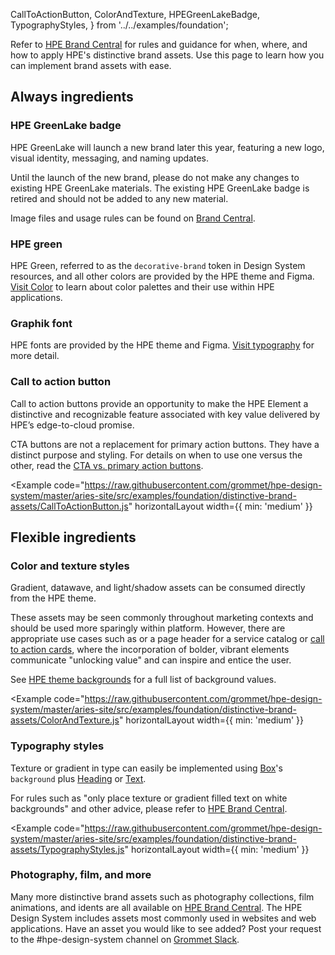   CallToActionButton,
  ColorAndTexture,
  HPEGreenLakeBadge,
  TypographyStyles,
} from '../../examples/foundation';

Refer to [HPE Brand Central](https://brandcentral.hpe.com/brand-central/content/distinctive-brand-assets)
for rules and guidance for when, where, and how to apply HPE's distinctive
brand assets. Use this page to learn how you can implement brand assets with ease.

## Always ingredients

### HPE GreenLake badge

HPE GreenLake will launch a new brand later this year, featuring a new logo, visual identity, messaging, and naming updates.

Until the launch of the new brand, please do not make any changes to existing HPE GreenLake materials.
The existing HPE GreenLake badge is retired and should not be added to any new material.

Image files and usage rules can be found on [Brand Central](https://brandcentral.hpe.com/brand-central/content/hpe-greenlake#hpe-greenlake).


### HPE green

HPE Green, referred to as the `decorative-brand` <ColorSwatch background="decorative-brand" /> token in Design System resources,
and all other colors are provided by the HPE theme and Figma. [Visit Color](/foundation/color) to
learn about color palettes and their use within HPE applications.

### Graphik font

HPE fonts are provided by the HPE theme and Figma. [Visit typography](/foundation/typography) for
more detail.

### Call to action button

Call to action buttons provide an opportunity to make the HPE Element a distinctive and
recognizable feature associated with key value delivered by HPE’s edge-to-cloud promise.

CTA buttons are not a replacement for primary action buttons. They have a distinct
purpose and styling. For details on when to use one versus the other, read the
[CTA vs. primary action buttons](/components/button#when-to-use-a-cta-button).

<Example
  code="https://raw.githubusercontent.com/grommet/hpe-design-system/master/aries-site/src/examples/foundation/distinctive-brand-assets/CallToActionButton.js"
  horizontalLayout
  width={{ min: 'medium' }}
>
  <CallToActionButton />
</Example>

## Flexible ingredients

### Color and texture styles

Gradient, datawave, and light/shadow assets can be consumed directly from the HPE theme.

These assets may be seen commonly throughout marketing contexts and should be used more
sparingly within platform. However, there are appropriate use cases such as or a page header
for a service catalog or [call to action cards](/components/card/call-to-action-card), where
the incorporation of bolder, vibrant elements communicate "unlocking value" and can inspire
and entice the user.

See [HPE theme backgrounds](https://github.com/grommet/grommet-theme-hpe/blob/master/src/js/themes/backgrounds.js)
for a full list of background values.

<Example
  code="https://raw.githubusercontent.com/grommet/hpe-design-system/master/aries-site/src/examples/foundation/distinctive-brand-assets/ColorAndTexture.js"
  horizontalLayout
  width={{ min: 'medium' }}
>
  <ColorAndTexture />
</Example>

### Typography styles

Texture or gradient in type can easily be implemented using [Box](/components/box)'s `background`
plus [Heading](/foundation/typography#heading) or [Text](/foundation/typography#text).

For rules such as "only place texture or gradient filled text on white backgrounds" and other
advice, please refer to [HPE Brand Central](https://brandcentral.hpe.com/brand-central/content/distinctive-brand-assets).

<Example
  code="https://raw.githubusercontent.com/grommet/hpe-design-system/master/aries-site/src/examples/foundation/distinctive-brand-assets/TypographyStyles.js"
  horizontalLayout
  width={{ min: 'medium' }}
>
  <TypographyStyles />
</Example>

### Photography, film, and more

Many more distinctive brand assets such as photography collections, film animations,
and idents are all available on [HPE Brand Central](https://brandcentral.hpe.com/brand-central/content/distinctive-brand-assets).
The HPE Design System includes assets most commonly used in websites and web applications.
Have an asset you would like to see added? Post your request to the #hpe-design-system
channel on [Grommet Slack](https://grommet.slack.com).
